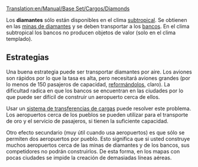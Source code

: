 [[Translation:en/Manual/Base Set/Cargos/Diamonds]]

{{es/Carga| carga  = Diamantes
| imagen = Diamonds.png
| producida =[[es/Manual/Base Set/Industries/Mina de diamantes|Mina de diamantes]]
| aceptada  =[[es/Manual/Base Set/Industries/Banco|Banco]]
}}
Los '''diamantes''' sólo están disponibles en el clima [[es/Manual/Clima|subtropical]]. Se obtienen en las [[es/Manual/Base Set/Industries/Mina de diamantes|minas de diamantes]] y se deben transportar a los [[es/Manual/Base Set/Industries/Banco|bancos]]. En el clima subtropical los bancos no producen objetos de valor (solo en el clima templado).


== Estrategias ==
Una buena estrategia puede ser transportar diamantes por aire. Los aviones son rápidos por lo que la tasa es alta, pero necesitará aviones grandes (por lo menos de 150 pasajeros de capacidad, [[es/Manual/Reformar vehículos|reformándolos]], claro). La dificultad radica en que los bancos se encuentran en las ciudades por lo que puede ser difícil de construir un aeropuerto cerca de ellos.

Usar un [[es/Manual/Transferencia de cargas|sistema de transferencias de cargas]] puede resolver este problema. Los aeropuertos cerca de los pueblos se pueden utilizar para el transporte de oro y el servicio de pasajeros, si tienen la suficiente capacidad.

Otro efecto secundario (muy útil cuando usa aeropuertos) es que sólo se permiten dos aeropuertos por pueblo. Esto significa que si usted construye muchos aeropuertos cerca de las minas de diamantes y de los bancos, sus competidores no podrán construirlos. De esta forma, en los mapas con pocas ciudades se impide la creación de demasiadas líneas aéreas.